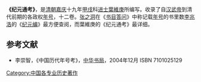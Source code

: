 '''《纪元通考》'''，是[[清朝|清朝]][[嘉庆|嘉庆]]十九年[[甲戌|甲戌]]科[[进士|进士]][[葉維庚|葉維庚]]所编写。收录了自[[汉武帝|汉武帝]]到清代前期的各政权[[年号|年号]]，十二卷。[[张之洞|张之洞]]在《[[书目答问|书目答问]]》中称记载[[年号|年号]]的书里数[[李兆洛|李兆洛]]的《[[纪元编|纪元编]]》最方便查阅，而葉維庚的《纪元通考》最详细。
==参考文献==
*李崇智，《中国历代年号考》，[[中华书局|中华书局]]，2004年12月 ISBN 7101025129 

[[Category:中国各专业历史著作|Category:中国各专业历史著作]]